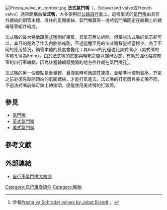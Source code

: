 [[File:Presta_valve_in_context.jpg|thumb]]
'''法式氣門嘴'''（{{lang-en|Presta valve}}、Sclaverand valve或French valve）通常簡稱為'''法式嘴'''，大多使用於[[自行車#公路腳踏車|公路自行車]]上。這種型式的[[氣門嘴|氣門嘴]]由具有外螺紋的銅管本體、屏住的氣閥螺絲、氣門嘴蓋與一塊將氣門嘴固定在輪輞上的螺母等零組件組成。

法式嘴的最大特徵跟[[美式氣門嘴|美式嘴]]剛好相反，其氣芯無法拆除。但某些法式嘴的氣芯卻可以，其目的是為了注入內胎修補劑，不過這種罕見的法式嘴數量相當稀少。為了不同的應用情況，銅管本體的長度會變化；其6mm的孔徑也比美式嘴小（美式嘴的本體孔徑為8mm）。由於法式嘴的底部與輪輞之間以螺母固定，有助於強化幅寬較窄的自行車輪輞，因為該種輪輞最脆弱的地方往往就在氣門嘴孔<ref>參看[http://www.sheldonbrown.com/brandt/presta-schrader.html Presta vs Schrader valves by Jobst Brandt] {{Wayback|url=http://www.sheldonbrown.com/brandt/presta-schrader.html |date=20090721181025 }}。</ref>。

法式嘴的另一個優點是重量輕，且洩氣時可微調其速度，並精準地控制[[氣壓|氣壓]]。充氣之前必須先鬆開頂端的氣閥螺絲，才能打氣進去。法式嘴的打氣筒與美式嘴不同，不過法式嘴前端可鎖上轉接頭，便能使用美式嘴的打氣筒。

== 參見 ==
* [[氣門嘴|氣門嘴]]
* [[英式氣門嘴|英式氣門嘴]]
* [[美式氣門嘴|美式氣門嘴]]

== 參考文獻 ==
{{reflist}}

== 外部連結 ==
* [https://web.archive.org/web/20081014223152/http://www.okbike.cn/html/29/n-329.html 自行車氣門嘴大檢閱]

{{DEFAULTSORT:Presta valve}}
[[Category:自行車零組件|Category:自行車零組件]]
[[Category:輪胎|Category:輪胎]]